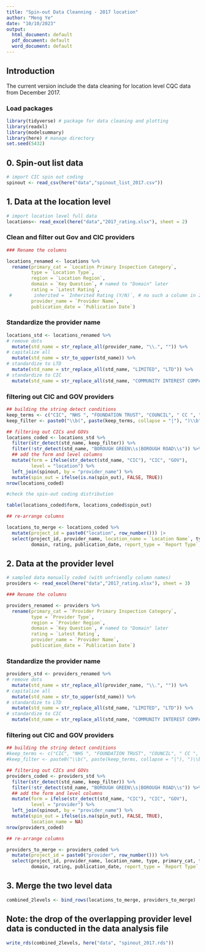 ```yaml
---
title: "Spin-out Data Cleanning - 2017 location"
author: "Meng Ye"
date: "10/10/2023"
output:
  html_document: default
  pdf_document: default
  word_document: default
---
```


## Introduction 

The current version include the data cleaning for location level CQC data from December 2017. 


### Load packages 

```r
library(tidyverse) # package for data cleaning and plotting
library(readxl)
library(modelsummary)
library(here) # manage directory
set.seed(5432)
```


## 0. Spin-out list data

```r
# import CIC spin out coding
spinout <- read_csv(here("data","spinout_list_2017.csv"))
```


## 1. Data at the location level 


```r
# import location level full data
locations<- read_excel(here("data","2017_rating.xlsx"), sheet = 2)
```



### Clean and filter out Gov and CIC providers

```r
### Rename the columns 

locations_renamed <- locations %>% 
  rename(primary_cat = `Location Primary Inspection Category`,
         type = `Location Type`,
         region = `Location Region`,
         domain = `Key Question`, # named to "Domain" later
         rating = `Latest Rating`,
 #        inherited = `Inherited Rating (Y/N)`, # no such a column in 2017 data
         provider_name = `Provider Name`,
         publication_date = `Publication Date`) 
```



### Standardize the provider name

```r
locations_std <- locations_renamed %>% 
# remove dots
  mutate(std_name = str_replace_all(provider_name, "\\.", "")) %>% 
# capitalize all
  mutate(std_name = str_to_upper(std_name)) %>%
# standardize to LTD
  mutate(std_name = str_replace_all(std_name, "LIMITED", "LTD")) %>% 
# standardize to CIC
  mutate(std_name = str_replace_all(std_name, "COMMUNITY INTEREST COMPANY", "CIC"))
```


### filtering out CIC and GOV providers

```r
## building the string detect conditions
keep_terms <- c("CIC", "NHS ", "FOUNDATION TRUST", "COUNCIL", " CC ", " MDC ", " DC ", " BC ", "BOROUGH")
keep_filter <- paste0("\\b(", paste(keep_terms, collapse = "|"), ")\\b")
```

```r
## filtering out CICs and GOVs
locations_coded <- locations_std %>% 
  filter(str_detect(std_name, keep_filter)) %>% 
  filter(!str_detect(std_name, "BOROUGH GREEN\\s|BOROUGH ROAD\\s")) %>% 
  ## add the form and level columns
  mutate(form = ifelse(str_detect(std_name, "CIC"), "CIC", "GOV"),
         level = "location") %>% 
  left_join(spinout, by = "provider_name") %>% 
  mutate(spin_out = ifelse(is.na(spin_out), FALSE, TRUE))
nrow(locations_coded)
```


```r
#check the spin-out coding distribution 

table(locations_coded$form, locations_coded$spin_out)

```



```r
## re-arrange columns 

locations_to_merge <- locations_coded %>% 
  mutate(project_id = paste0("location", row_number())) |>
  select(project_id, provider_name, location_name = `Location Name`, type, primary_cat, form, region,
         domain, rating, publication_date, report_type = `Report Type`, std_name, level, spin_out)

```


## 2. Data at the provider level 


```r
# sampled data manually coded (with unfriendly column names)
providers <- read_excel(here("data","2017_rating.xlsx"), sheet = 3)
```


```r
### Rename the columns 

providers_renamed <- providers %>% 
  rename(primary_cat = `Provider Primary Inspection Category`,
         type = `Provider Type`,
         region = `Provider Region`,
         domain = `Key Question`, # named to "Domain" later 
         rating = `Latest Rating`,
         provider_name = `Provider Name`,
         publication_date = `Publication Date`) 
```



### Standardize the provider name

```r
providers_std <- providers_renamed %>% 
# remove dots
  mutate(std_name = str_replace_all(provider_name, "\\.", "")) %>% 
# capitalize all
  mutate(std_name = str_to_upper(std_name)) %>%
# standardize to LTD
  mutate(std_name = str_replace_all(std_name, "LIMITED", "LTD")) %>% 
# standardize to CIC
  mutate(std_name = str_replace_all(std_name, "COMMUNITY INTEREST COMPANY", "CIC"))
```


### filtering out CIC and GOV providers

```r
## building the string detect conditions
#keep_terms <- c("CIC", "NHS ", "FOUNDATION TRUST", "COUNCIL", " CC ", " MDC ", " DC ", " BC ", "BOROUGH")
#keep_filter <- paste0("\\b(", paste(keep_terms, collapse = "|"), ")\\b")
```

```r
## filtering out CICs and GOVs
providers_coded <- providers_std %>% 
  filter(str_detect(std_name, keep_filter)) %>% 
  filter(!str_detect(std_name, "BOROUGH GREEN\\s|BOROUGH ROAD\\s")) %>% 
  ## add the form and level columns
  mutate(form = ifelse(str_detect(std_name, "CIC"), "CIC", "GOV"),
         level = "provider") %>% 
  left_join(spinout, by = "provider_name") %>% 
  mutate(spin_out = ifelse(is.na(spin_out), FALSE, TRUE),
         location_name = NA)
nrow(providers_coded)
```

```r
## re-arrange columns 

providers_to_merge <- providers_coded %>% 
  mutate(project_id = paste0("provider", row_number())) %>% 
  select(project_id, provider_name, location_name, type, primary_cat, form, region,
         domain, rating, publication_date, report_type = `Report Type`, std_name, level, spin_out)

```




## 3. Merge the two level data 

```r
combined_2levels <- bind_rows(locations_to_merge, providers_to_merge)
```


## Note: the drop of the overlapping provider level data is conducted in the data analysis file




```r
write_rds(combined_2levels, here("data", "spinout_2017.rds"))
```




